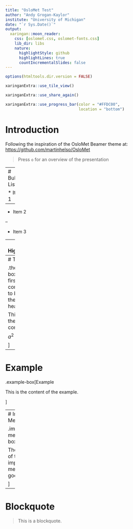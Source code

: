 ```yaml
---
title: "OsloMet Test"
author: "Andy Grogan-Kaylor"
institute: "University of Michigan"
date: "`r Sys.Date()`"
output:
  xaringan::moon_reader:
    css: [oslomet.css, oslomet-fonts.css]
    lib_dir: libs
    nature:
      highlightStyle: github
      highlightLines: true
      countIncrementalSlides: false
---
```


```r

options(htmltools.dir.version = FALSE)

```

```r

xaringanExtra::use_tile_view()

xaringanExtra::use_share_again()

xaringanExtra::use_progress_bar(color = "#FFDC00", 
                                location = "bottom")


```

# Introduction

Following the inspiration of the OsloMet Beamer theme at: [https://github.com/martinhelso/OsloMet](https://github.com/martinhelso/OsloMet)

> Press `o` for an overview of the presentation

---
# Bulleted List

* Item 1

--

* Item 2

--

* Item 3

---
# Highlighting

This text is .highlight[highlighted].

This text is a .description[description].

---
# Theorem

.theorem-box[The first line is considered to be the theorem header.

This is the theorem content. 

$a^2 + b^2 = c^2$

]

---
# Example

.example-box[Example

This is the content of the example.

]

---
# Important Message

.important-message-box[Important 

The content of this important message goes here.

]

---
# Blockquote

> This is a blockquote.






